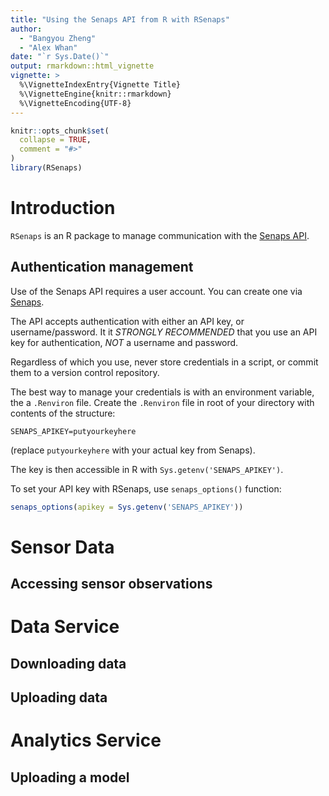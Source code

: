 ```yaml
---
title: "Using the Senaps API from R with RSenaps"
author: 
  - "Bangyou Zheng"
  - "Alex Whan"
date: "`r Sys.Date()`"
output: rmarkdown::html_vignette
vignette: >
  %\VignetteIndexEntry{Vignette Title}
  %\VignetteEngine{knitr::rmarkdown}
  %\VignetteEncoding{UTF-8}
---
```


```r
knitr::opts_chunk$set(
  collapse = TRUE,
  comment = "#>"
)
library(RSenaps)
```

# Introduction

`RSenaps` is an R package to manage communication with the [Senaps API](http://sensor-cloud.io). 

## Authentication management

Use of the Senaps API requires a user account. You can create one via [Senaps](http://sensor-cloud.io). 

The API accepts authentication with either an API key, or username/password. It it *STRONGLY RECOMMENDED* that you use an API key for authentication, *NOT* a username and password. 

Regardless of which you use, never store credentials in a script, or commit them to a version control repository.

The best way to manage your credentials is with an environment variable, the a `.Renviron` file. Create the `.Renviron` file in root of your directory with contents of the structure:

`SENAPS_APIKEY=putyourkeyhere`

(replace `putyourkeyhere` with your actual key from Senaps).

The key is then accessible in R with `Sys.getenv('SENAPS_APIKEY')`.


To set your API key with RSenaps, use `senaps_options()` function:

```r
senaps_options(apikey = Sys.getenv('SENAPS_APIKEY'))
```


# Sensor Data

## Accessing sensor observations


# Data Service

## Downloading data

## Uploading data

# Analytics Service

## Uploading a model